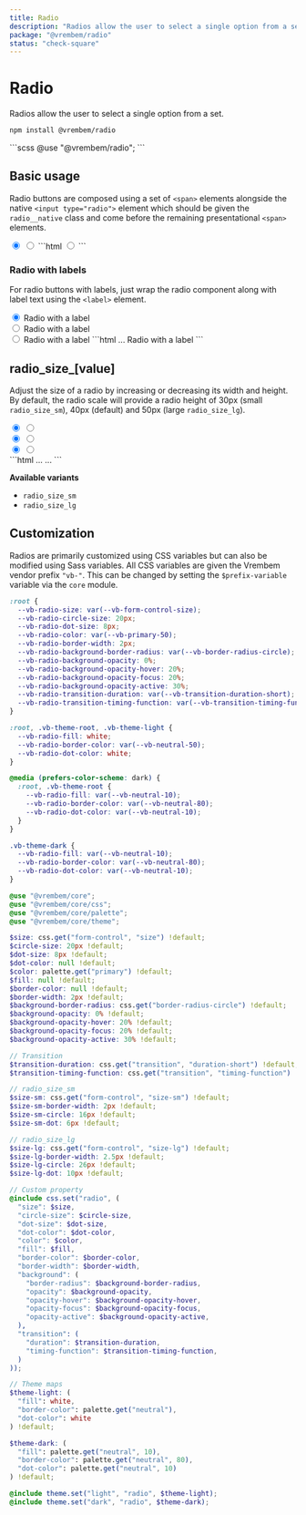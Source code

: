 ```yaml
---
title: Radio
description: "Radios allow the user to select a single option from a set."
package: "@vrembem/radio"
status: "check-square"
---
```



# Radio

Radios allow the user to select a single option from a set.

```sh
npm install @vrembem/radio
```

<CodeExample lang="scss">
  ```scss
  @use "@vrembem/radio";
  ```
</CodeExample>

## Basic usage

Radio buttons are composed using a set of `<span>` elements alongside the native `<input type="radio">` element which should be given the `radio__native` class and come before the remaining presentational `<span>` elements.

<CodeExample>
  <Fragment slot="output">
    <span class="radio">
      <input type="radio" class="radio__native" name="example-1" value="1" checked />
      <span class="radio__background">
        <span class="radio__circle">
          <span class="radio__dot"></span>
        </span>
      </span>
    </span>
    <span class="radio">
      <input type="radio" class="radio__native" name="example-1" value="2" />
      <span class="radio__background">
        <span class="radio__circle">
          <span class="radio__dot"></span>
        </span>
      </span>
    </span>
  </Fragment>
  ```html
  <span class="radio">
    <input type="radio" class="radio__native">
    <span class="radio__background">
      <span class="radio__circle">
        <span class="radio__dot"></span>
      </span>
    </span>
  </span>
  ```
</CodeExample>

### Radio with labels

For radio buttons with labels, just wrap the radio component along with label text using the `<label>` element.

<CodeExample>
  <Fragment slot="output">
    <label class="flex flex_inline flex_gap_sm align-items-center">
      <span class="radio">
        <input type="radio" class="radio__native" name="example-2" value="1" checked />
        <span class="radio__background">
          <span class="radio__circle">
            <span class="radio__dot"></span>
          </span>
        </span>
      </span>
      <span>Radio with a label</span>
    </label>
    <br />
    <label class="flex flex_inline flex_gap_sm align-items-center">
      <span class="radio">
        <input type="radio" class="radio__native" name="example-2" value="2" />
        <span class="radio__background">
          <span class="radio__circle">
            <span class="radio__dot"></span>
          </span>
        </span>
      </span>
      <span>Radio with a label</span>
    </label>
    <br />
    <label class="flex flex_inline flex_gap_sm align-items-center">
      <span class="radio">
        <input type="radio" class="radio__native" name="example-2" value="3" />
        <span class="radio__background">
          <span class="radio__circle">
            <span class="radio__dot"></span>
          </span>
        </span>
      </span>
      <span>Radio with a label</span>
    </label>
  </Fragment>
  ```html
  <label>
    <span class="radio">
      ...
    </span>
    <span>Radio with a label</span>
  </label>
  ```
</CodeExample>

## radio_size_[value]

Adjust the size of a radio by increasing or decreasing its width and height. By default, the radio scale will provide a radio height of 30px (small `radio_size_sm`), 40px (default) and 50px (large `radio_size_lg`).

<CodeExample>
  <Fragment slot="output">
    <div class="flex flex_gap_xl">
      <div>
        <span class="radio radio_size_sm">
          <input type="radio" class="radio__native" name="example-3" checked />
          <span class="radio__background">
            <span class="radio__circle">
              <span class="radio__dot"></span>
            </span>
          </span>
        </span>
        <span class="radio radio_size_sm">
          <input type="radio" class="radio__native" name="example-3" />
          <span class="radio__background">
            <span class="radio__circle">
              <span class="radio__dot"></span>
            </span>
          </span>
        </span>
      </div>
      <div>
        <span class="radio">
          <input type="radio" class="radio__native" name="example-4" checked />
          <span class="radio__background">
            <span class="radio__circle">
              <span class="radio__dot"></span>
            </span>
          </span>
        </span>
        <span class="radio">
          <input type="radio" class="radio__native" name="example-4" />
          <span class="radio__background">
            <span class="radio__circle">
              <span class="radio__dot"></span>
            </span>
          </span>
        </span>
      </div>
      <div>
        <span class="radio radio_size_lg">
          <input type="radio" class="radio__native" name="example-5" checked />
          <span class="radio__background">
            <span class="radio__circle">
              <span class="radio__dot"></span>
            </span>
          </span>
        </span>
        <span class="radio radio_size_lg">
          <input type="radio" class="radio__native" name="example-5" />
          <span class="radio__background">
            <span class="radio__circle">
              <span class="radio__dot"></span>
            </span>
          </span>
        </span>
      </div>
    </div>
  </Fragment>
  ```html
  <span class="radio radio_size_sm">
    ...
  </span>

  <span class="radio radio_size_lg">
    ...
  </span>
  ```
</CodeExample>

**Available variants**

- `radio_size_sm`
- `radio_size_lg`

## Customization

Radios are primarily customized using CSS variables but can also be modified using Sass variables. All CSS variables are given the Vrembem vendor prefix `"vb-"`. This can be changed by setting the `$prefix-variable` variable via the `core` module.

<DocBlock name="CSS Variables" src="radio/src/_root.scss">

```scss
:root {
  --vb-radio-size: var(--vb-form-control-size);
  --vb-radio-circle-size: 20px;
  --vb-radio-dot-size: 8px;
  --vb-radio-color: var(--vb-primary-50);
  --vb-radio-border-width: 2px;
  --vb-radio-background-border-radius: var(--vb-border-radius-circle);
  --vb-radio-background-opacity: 0%;
  --vb-radio-background-opacity-hover: 20%;
  --vb-radio-background-opacity-focus: 20%;
  --vb-radio-background-opacity-active: 30%;
  --vb-radio-transition-duration: var(--vb-transition-duration-short);
  --vb-radio-transition-timing-function: var(--vb-transition-timing-function);
}

:root, .vb-theme-root, .vb-theme-light {
  --vb-radio-fill: white;
  --vb-radio-border-color: var(--vb-neutral-50);
  --vb-radio-dot-color: white;
}

@media (prefers-color-scheme: dark) {
  :root, .vb-theme-root {
    --vb-radio-fill: var(--vb-neutral-10);
    --vb-radio-border-color: var(--vb-neutral-80);
    --vb-radio-dot-color: var(--vb-neutral-10);
  }
}

.vb-theme-dark {
  --vb-radio-fill: var(--vb-neutral-10);
  --vb-radio-border-color: var(--vb-neutral-80);
  --vb-radio-dot-color: var(--vb-neutral-10);
}
```
</DocBlock>

<DocBlock name="SCSS Variables" src="radio/src/_variables.scss">

```scss
@use "@vrembem/core";
@use "@vrembem/core/css";
@use "@vrembem/core/palette";
@use "@vrembem/core/theme";

$size: css.get("form-control", "size") !default;
$circle-size: 20px !default;
$dot-size: 8px !default;
$dot-color: null !default;
$color: palette.get("primary") !default;
$fill: null !default;
$border-color: null !default;
$border-width: 2px !default;
$background-border-radius: css.get("border-radius-circle") !default;
$background-opacity: 0% !default;
$background-opacity-hover: 20% !default;
$background-opacity-focus: 20% !default;
$background-opacity-active: 30% !default;

// Transition
$transition-duration: css.get("transition", "duration-short") !default;
$transition-timing-function: css.get("transition", "timing-function") !default;

// radio_size_sm
$size-sm: css.get("form-control", "size-sm") !default;
$size-sm-border-width: 2px !default;
$size-sm-circle: 16px !default;
$size-sm-dot: 6px !default;

// radio_size_lg
$size-lg: css.get("form-control", "size-lg") !default;
$size-lg-border-width: 2.5px !default;
$size-lg-circle: 26px !default;
$size-lg-dot: 10px !default;

// Custom property
@include css.set("radio", (
  "size": $size,
  "circle-size": $circle-size,
  "dot-size": $dot-size,
  "dot-color": $dot-color,
  "color": $color,
  "fill": $fill,
  "border-color": $border-color,
  "border-width": $border-width,
  "background": (
    "border-radius": $background-border-radius,
    "opacity": $background-opacity,
    "opacity-hover": $background-opacity-hover,
    "opacity-focus": $background-opacity-focus,
    "opacity-active": $background-opacity-active,
  ),
  "transition": (
    "duration": $transition-duration,
    "timing-function": $transition-timing-function,
  )
));

// Theme maps
$theme-light: (
  "fill": white,
  "border-color": palette.get("neutral"),
  "dot-color": white
) !default;

$theme-dark: (
  "fill": palette.get("neutral", 10),
  "border-color": palette.get("neutral", 80),
  "dot-color": palette.get("neutral", 10)
) !default;

@include theme.set("light", "radio", $theme-light);
@include theme.set("dark", "radio", $theme-dark);
```
</DocBlock>
